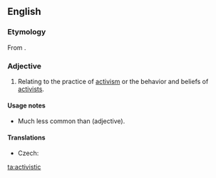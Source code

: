 ==English==

===Etymology===
From {{suffix|activist|ic}}.

===Adjective===
{{en-adj}}

# Relating to the practice of [[activism]] or the behavior and beliefs of [[activists]].

====Usage notes====
* Much less common than {{term|activist#Adjective|activist}} (adjective).

====Translations====
{{trans-top|relating to the practice of activism or the behavior and beliefs of activists}}
* Czech: {{t-|cs|aktivistický|m}}
{{trans-mid}}
{{trans-bottom}}

[[ta:activistic]]